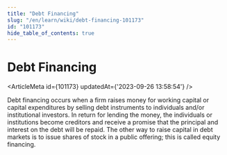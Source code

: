 ```yaml
---
title: "Debt Financing"
slug: "/en/learn/wiki/debt-financing-101173"
id: "101173"
hide_table_of_contents: true
---
```



# Debt Financing

<ArticleMeta id={101173} updatedAt={'2023-09-26 13:58:54'} />
<div className='border-solid border-b border-t-0 my-4 border-[var(--ifm-color-gray-300)]' />

Debt financing occurs when a firm raises money for working capital or capital expenditures by selling debt instruments to individuals and/or institutional investors. In return for lending the money, the individuals or institutions become creditors and receive a promise that the principal and interest on the debt will be repaid. The other way to raise capital in debt markets is to issue shares of stock in a public offering; this is called equity financing.
